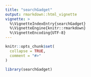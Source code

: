 ```yaml
---
title: "searchGadget"
output: rmarkdown::html_vignette
vignette: >
  %\VignetteIndexEntry{searchGadget}
  %\VignetteEngine{knitr::rmarkdown}
  %\VignetteEncoding{UTF-8}
---
```


```r
knitr::opts_chunk$set(
  collapse = TRUE,
  comment = "#>"
)
```

```r
library(searchGadget)
```
